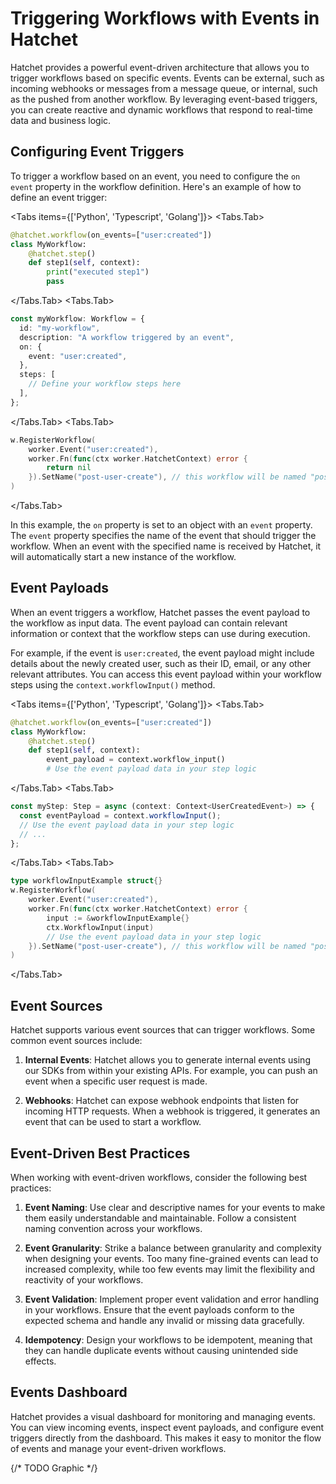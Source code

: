 
# Triggering Workflows with Events in Hatchet

Hatchet provides a powerful event-driven architecture that allows you to trigger workflows based on specific events. Events can be external, such as incoming webhooks or messages from a message queue, or internal, such as the pushed from another workflow. By leveraging event-based triggers, you can create reactive and dynamic workflows that respond to real-time data and business logic.

## Configuring Event Triggers

To trigger a workflow based on an event, you need to configure the `on event` property in the workflow definition. Here's an example of how to define an event trigger:

<Tabs items={['Python', 'Typescript', 'Golang']}>
  <Tabs.Tab>
```python
@hatchet.workflow(on_events=["user:created"])
class MyWorkflow:
    @hatchet.step()
    def step1(self, context):
        print("executed step1")
        pass
```
  </Tabs.Tab>
  <Tabs.Tab>
```typescript
const myWorkflow: Workflow = {
  id: "my-workflow",
  description: "A workflow triggered by an event",
  on: {
    event: "user:created",
  },
  steps: [
    // Define your workflow steps here
  ],
};
```
  </Tabs.Tab>
  <Tabs.Tab>
```go
w.RegisterWorkflow(
    worker.Event("user:created"),
    worker.Fn(func(ctx worker.HatchetContext) error {
        return nil
    }).SetName("post-user-create"), // this workflow will be named "post-user-create"
)
```
  </Tabs.Tab>
</Tabs>

In this example, the `on` property is set to an object with an `event` property. The `event` property specifies the name of the event that should trigger the workflow. When an event with the specified name is received by Hatchet, it will automatically start a new instance of the workflow.

## Event Payloads

When an event triggers a workflow, Hatchet passes the event payload to the workflow as input data. The event payload can contain relevant information or context that the workflow steps can use during execution.

For example, if the event is `user:created`, the event payload might include details about the newly created user, such as their ID, email, or any other relevant attributes. You can access this event payload within your workflow steps using the `context.workflowInput()` method.

<Tabs items={['Python', 'Typescript', 'Golang']}>
  <Tabs.Tab>
```python
@hatchet.workflow(on_events=["user:created"])
class MyWorkflow:
    @hatchet.step()
    def step1(self, context):
        event_payload = context.workflow_input()
        # Use the event payload data in your step logic
```
  </Tabs.Tab>
  <Tabs.Tab>
```typescript
const myStep: Step = async (context: Context<UserCreatedEvent>) => {
  const eventPayload = context.workflowInput();
  // Use the event payload data in your step logic
  // ...
};
```
  </Tabs.Tab>
  <Tabs.Tab>
```go
type workflowInputExample struct{}
w.RegisterWorkflow(
    worker.Event("user:created"),
    worker.Fn(func(ctx worker.HatchetContext) error {
        input := &workflowInputExample{}
        ctx.WorkflowInput(input)
        // Use the event payload data in your step logic
    }).SetName("post-user-create"), // this workflow will be named "post-user-create"
)
```
  </Tabs.Tab>
</Tabs>

## Event Sources

Hatchet supports various event sources that can trigger workflows. Some common event sources include:

1. **Internal Events**: Hatchet allows you to generate internal events using our SDKs from within your existing APIs. For example, you can push an event when a specific user request is made.

2. **Webhooks**: Hatchet can expose webhook endpoints that listen for incoming HTTP requests. When a webhook is triggered, it generates an event that can be used to start a workflow.

## Event-Driven Best Practices

When working with event-driven workflows, consider the following best practices:

1. **Event Naming**: Use clear and descriptive names for your events to make them easily understandable and maintainable. Follow a consistent naming convention across your workflows.

2. **Event Granularity**: Strike a balance between granularity and complexity when designing your events. Too many fine-grained events can lead to increased complexity, while too few events may limit the flexibility and reactivity of your workflows.

3. **Event Validation**: Implement proper event validation and error handling in your workflows. Ensure that the event payloads conform to the expected schema and handle any invalid or missing data gracefully.

4. **Idempotency**: Design your workflows to be idempotent, meaning that they can handle duplicate events without causing unintended side effects.

## Events Dashboard

Hatchet provides a visual dashboard for monitoring and managing events. You can view incoming events, inspect event payloads, and configure event triggers directly from the dashboard. This makes it easy to monitor the flow of events and manage your event-driven workflows.

{/* TODO Graphic */}
